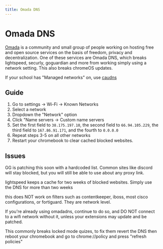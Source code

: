 ```yaml
---
title: Omada DNS
---
```



# Omada DNS
[Omada](https://omada.cafe)  is a community and small group of people working on hosting free and open source services on the basis of freedom, privacy and decentralization. 
One of these services are Omada DNS, which breaks lightspeed, securly, goguardian and more from working simply using a network setting. This also breaks chromeOS updates.

If your school has "Managed networks" on, use [caudns](/kajigs/caudns)

## Guide
1. Go to settings -> Wi-Fi -> Known Networks
2. Select a network
3. Dropdown the "Network" option
4. Click "Name servers -> Custom name servers
5. Set the first field to `38.175.197.10`, the second field to `66.94.105.229`, the third field to `167.86.91.171`, and the fourth to `0.0.0.0`
6. Repeat steps 3-5 on all other networks
7. Restart your chromebook to clear cached blocked websites.

## Issues
GG is patching this soon with a hardcoded list. Common sites like discord will stay blocked, but you will still be able to use about any proxy link.

lightspeed keeps a cache for two weeks of blocked websites. Simply use the DNS for more than two weeks

this does NOT work on filters such as contentkeeper, iboss, most cisco configurations, or fortiguard. They are network level.

If you're already using omadadns, continue to do so, and DO NOT connect to a wifi network without it, unless your extensions may update and be patched.

This commonly breaks locked mode quizes, to fix them revert the DNS then reboot your chromebook and go to chrome://policy and press "refresh policies"
